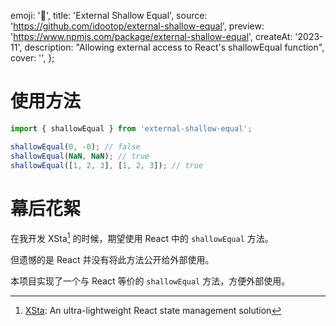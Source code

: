   emoji: '🟰',
  title: 'External Shallow Equal',
  source: 'https://github.com/idootop/external-shallow-equal',
  preview: 'https://www.npmjs.com/package/external-shallow-equal',
  createAt: '2023-11',
  description: "Allowing external access to React's shallowEqual function",
  cover: '',
};

# 使用方法

```typescript
import { shallowEqual } from 'external-shallow-equal';

shallowEqual(0, -0); // false
shallowEqual(NaN, NaN); // true
shallowEqual([1, 2, 3], [1, 2, 3]); // true
```

# 幕后花絮

在我开发 XSta[^1] 的时候，期望使用 React 中的 `shallowEqual` 方法。

但遗憾的是 React 并没有将此方法公开给外部使用。

本项目实现了一个与 React 等价的 `shallowEqual` 方法，方便外部使用。

[^1]: [XSta](/projects/package/xsta): An ultra-lightweight React state management solution
